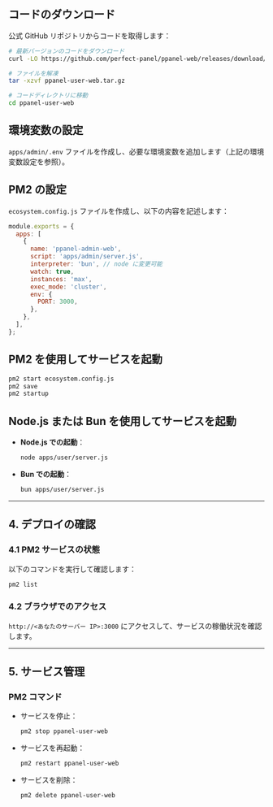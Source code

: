 ## コードのダウンロード

公式 GitHub リポジトリからコードを取得します：

```bash
# 最新バージョンのコードをダウンロード
curl -LO https://github.com/perfect-panel/ppanel-web/releases/download/v1.0.0/ppanel-admin-web.tar.gz

# ファイルを解凍
tar -xzvf ppanel-user-web.tar.gz

# コードディレクトリに移動
cd ppanel-user-web
```

## 環境変数の設定

`apps/admin/.env` ファイルを作成し、必要な環境変数を追加します（上記の環境変数設定を参照）。

## PM2 の設定

`ecosystem.config.js` ファイルを作成し、以下の内容を記述します：

```javascript
module.exports = {
  apps: [
    {
      name: 'ppanel-admin-web',
      script: 'apps/admin/server.js',
      interpreter: 'bun', // node に変更可能
      watch: true,
      instances: 'max',
      exec_mode: 'cluster',
      env: {
        PORT: 3000,
      },
    },
  ],
};
```

## PM2 を使用してサービスを起動

```bash
pm2 start ecosystem.config.js
pm2 save
pm2 startup
```

## Node.js または Bun を使用してサービスを起動

- **Node.js での起動**：

  ```bash
  node apps/user/server.js
  ```

- **Bun での起動**：

  ```bash
  bun apps/user/server.js
  ```

---

## **4. デプロイの確認**

### **4.1 PM2 サービスの状態**

以下のコマンドを実行して確認します：

```bash
pm2 list
```

### **4.2 ブラウザでのアクセス**

`http://<あなたのサーバー IP>:3000` にアクセスして、サービスの稼働状況を確認します。

---

## **5. サービス管理**

### **PM2 コマンド**

- サービスを停止：

  ```bash
  pm2 stop ppanel-user-web
  ```

- サービスを再起動：

  ```bash
  pm2 restart ppanel-user-web
  ```

- サービスを削除：

  ```bash
  pm2 delete ppanel-user-web
  ```



<Giscus />
